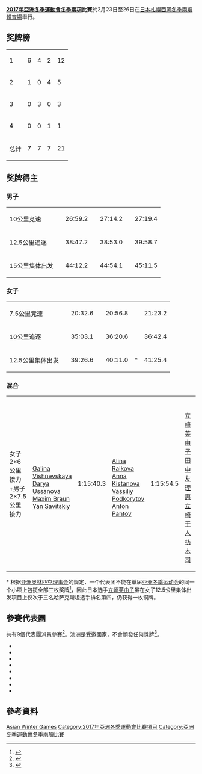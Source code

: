 {{Infobox Asian Games event
|event = 冬季兩項
|games = 2017年亞洲冬季運動會
|image = Biathlon pictogram.svg
|caption =
|venue = [[西岡冬季兩項體育場|西岡冬季兩項體育場]]
|dates = 2月23日至26日
|competitors =
|nations = 9
|prev = [[2011年亞洲冬季運動會冬季兩項比賽|2011]]
|next = [[2021年亞洲冬季運動會冬季兩項比賽|2021]]
}}

'''[[2017年亞洲冬季運動會|2017年亞洲冬季運動會]][[冬季兩項|冬季兩項]]比賽'''於2月23日至26日在[[日本|日本]][[札幌|札幌]][[西岡冬季兩項體育場|西岡冬季兩項體育場]]舉行。

==奖牌榜==
{| {{RankedMedalTable}}
|-
| 1 || align=left | {{flagIOC2|KAZ|2017年亞洲冬季運動會}} || 6 || 4 || 2 || 12
|-
| 2 || align=left | {{flagIOC2|JPN|2017年亞洲冬季運動會}} || 1 || 0 || 4 || 5
|-
| 3 || align=left | {{flagIOC2|CHN|2017年亞洲冬季運動會}} || 0 || 3 || 0 || 3
|-
| 4 || align=left | {{flagIOC2|KOR|2017年亞洲冬季運動會}} || 0 || 0 || 1 || 1
|-
! colspan=2 | 总计 || 7 || 7 || 7 || 21
|}

==奖牌得主==
===男子===
{| {{MedalistTable|type=项目|columns=2}}
|-
| 10公里竞速
| {{flagIOC2medalist|[[Yan_Savitskiy|Yan Savitskiy]]|KAZ|2017年亞洲冬季運動會}} || 26:59.2
| {{flagIOC2medalist|[[Vassiliy_Podkorytov|Vassiliy Podkorytov]]|KAZ|2017年亞洲冬季運動會}} || 27:14.2
| {{flagIOC2medalist|[[立崎干人|立崎干人]]|JPN|2017年亞洲冬季運動會}} || 27:19.4
|-
| 12.5公里追逐
| {{flagIOC2medalist|[[立崎干人|立崎干人]]|JPN|2017年亞洲冬季運動會}} || 38:47.2
| {{flagIOC2medalist|[[Yan_Savitskiy|Yan Savitskiy]]|KAZ|2017年亞洲冬季運動會}} || 38:53.0
| {{flagIOC2medalist|[[Kim_Yong-gyu|Kim Yong-gyu]]|KOR|2017年亞洲冬季運動會}} || 39:58.7
|-
| 15公里集体出发
| {{flagIOC2medalist|[[Yan_Savitskiy|Yan Savitskiy]]|KAZ|2017年亞洲冬季運動會}} || 44:12.2
| {{flagIOC2medalist|[[王文强|王文强]]|CHN|2017年亞洲冬季運動會}} || 44:54.1
| {{flagIOC2medalist|[[尾崎光辅|尾崎光辅]]|JPN|2017年亞洲冬季運動會}} || 45:11.5
|}

===女子===
{| {{MedalistTable|type=项目|columns=2}}
|-
| 7.5公里竞速
| {{flagIOC2medalist|[[Galina_Vishnevskaya|Galina Vishnevskaya]]|KAZ|2017年亞洲冬季運動會}} || 20:32.6
| {{flagIOC2medalist|[[张岩_(冬季两项运动员)|张岩]]|CHN|2017年亞洲冬季運動會}} || 20:56.8
| {{flagIOC2medalist|[[Alina_Raikova|Alina Raikova]]|KAZ|2017年亞洲冬季運動會}} || 21:23.2
|-
| 10公里追逐
| {{flagIOC2medalist|[[Galina_Vishnevskaya|Galina Vishnevskaya]]|KAZ|2017年亞洲冬季運動會}} || 35:03.1
| {{flagIOC2medalist|[[张岩_(冬季两项运动员)|张岩]]|CHN|2017年亞洲冬季運動會}} || 36:20.6
| {{flagIOC2medalist|[[Darya_Ussanova|Darya Ussanova]]|KAZ|2017年亞洲冬季運動會}} || 36:42.4
|-
| 12.5公里集体出发
| {{flagIOC2medalist|[[Galina_Vishnevskaya|Galina Vishnevskaya]]|KAZ|2017年亞洲冬季運動會}} || 39:26.6
| {{flagIOC2medalist|[[Alina_Raikova|Alina Raikova]]|KAZ|2017年亞洲冬季運動會}} || 40:11.0
| {{flagIOC2medalist|[[立崎芙由子|立崎芙由子]]|JPN|2017年亞洲冬季運動會}}* || 41:25.4
|}

===混合===
{| {{MedalistTable|type=项目|columns=2}}
|-
| 女子2×6公里接力+男子2×7.5公里接力
| {{flagIOC2team|KAZ|2017年亞洲冬季運動會}}<br>[[Galina_Vishnevskaya|Galina Vishnevskaya]]<br>[[Darya_Ussanova|Darya Ussanova]]<br>[[Maxim_Braun|Maxim Braun]]<br>[[Yan_Savitskiy|Yan Savitskiy]] || 1:15:40.3
| {{flagIOC2team|KAZ|2017年亞洲冬季運動會}}<br>[[Alina_Raikova|Alina Raikova]]<br>[[Anna_Kistanova|Anna Kistanova]]<br>[[Vassiliy_Podkorytov|Vassiliy Podkorytov]]<br>[[Anton_Pantov|Anton Pantov]] || 1:15:54.5
| {{flagIOC2team|JPN|2017年亞洲冬季運動會}}<br>[[立崎芙由子|立崎芙由子]]<br>[[田中友理惠|田中友理惠]]<br>[[立崎干人|立崎干人]]<br>[[枋木司|枋木司]] || 1:18:25.1
|}

<nowiki>*</nowiki> 根据[[亚洲奥林匹克理事会|亚洲奥林匹克理事会]]的规定，一个代表团不能在单届[[亚洲冬季运动会|亚洲冬季运动会]]的同一个小项上包揽全部三枚奖牌<ref>{{cite web |url=http://www.insidethegames.biz/articles/1047371/oca-defend-rule-preventing-medals-clean-sweeps-at-asian-winter-games |title=OCA defend rule preventing medal clean sweeps at Asian Winter Games |last=Butler |first=Nick |date=2017-01-23 |website=Insidethegames.biz |publisher=Dunsar Media |access-date=2017-01-23 |archive-date=2017-02-24 |archive-url=https://web.archive.org/web/20170224212551/http://www.insidethegames.biz/articles/1047371/oca-defend-rule-preventing-medals-clean-sweeps-at-asian-winter-games |dead-url=no }}</ref>，因此日本选手[[立崎芙由子|立崎芙由子]]虽在女子12.5公里集体出发项目上仅次于三名哈萨克斯坦选手排名第四，仍获得一枚铜牌。

==參賽代表團==
共有9個代表團派員參賽<ref>{{cite web |url=https://sapporo2017.org/site/news-en/12161.html |title=2017 Sapporo AWG sport entries by NOC |date=16 December 2016 |website=www.sapporo2017.org |publisher=8th Sapporo Asian Winter Games Organizing Committee |access-date=16 December 2016 |deadurl=yes |archiveurl=https://web.archive.org/web/20161220185609/https://sapporo2017.org/site/news-en/12161.html |archivedate=2016年12月20日 }}</ref>。澳洲是受邀國家，不會頒發任何獎牌<ref>{{cite web |url=http://www.insidethegames.biz/articles/1043168/athletes-from-oceania-granted-permission-to-compete-at-sapporo-2017-by-organising-committee |title=Athletes from Oceania granted permission to compete at Sapporo 2017 by Organising Committee |last=Morgan |first=Liam |date=30 October 2016 |website=Insidethegames.biz |publisher=Dunsar Media |access-date=2 January 2017 |archive-date=2017-01-02 |archive-url=https://web.archive.org/web/20170102172402/http://www.insidethegames.biz/articles/1043168/athletes-from-oceania-granted-permission-to-compete-at-sapporo-2017-by-organising-committee |dead-url=no }}</ref>。
* {{flagIOC2|AUS|2017年亞洲冬季運動會|4}}
* {{flagIOC2|CHN|2017年亞洲冬季運動會|9}}
* {{flagIOC2|TPE|2017年亞洲冬季運動會|1}}
* {{flagIOC2|JPN|2017年亞洲冬季運動會|12}}
* {{flagIOC2|KAZ|2017年亞洲冬季運動會|8}}
* {{flagIOC2|KGZ|2017年亞洲冬季運動會|4}}
* {{flagIOC2|MGL|2017年亞洲冬季運動會|5}}
* {{flagIOC2|KOR|2017年亞洲冬季運動會|8}}

==參考資料==
{{Reflist}}

{{2017年亞洲冬季運動會比賽項目}}
{{亞洲冬季運動會冬季兩項比賽}}

[[Category:2017年冬季兩項|Asian Winter Games]]
[[Category:2017年亞洲冬季運動會比賽項目|Category:2017年亞洲冬季運動會比賽項目]]
[[Category:亞洲冬季運動會冬季兩項比賽|Category:亞洲冬季運動會冬季兩項比賽]]
